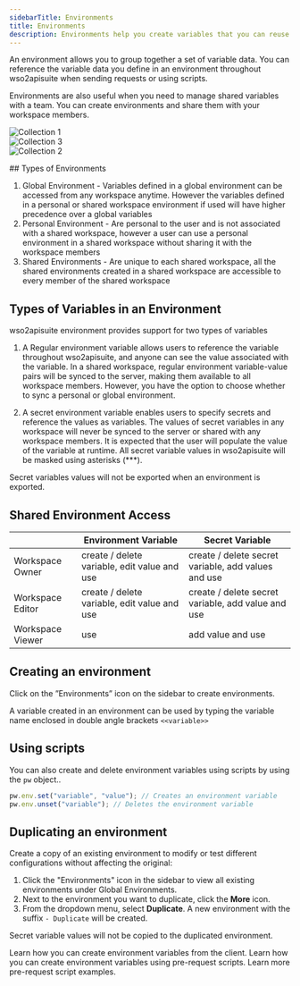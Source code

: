 ```yaml
---
sidebarTitle: Environments
title: Environments
description: Environments help you create variables that you can reuse in requests and scripts.
---
```


An environment allows you to group together a set of variable data. You can reference the variable data you define in an environment throughout wso2apisuite when sending requests or using scripts.

Environments are also useful when you need to manage shared variables with a team. You can create environments and share them with your workspace members.
<Tabs>
  <Tab title="Overall">
    <div className="image-slide">
      ![Collection 1](/images/variables/Variables.png)
    </div>
  </Tab>
   <Tab title="New Environment">
    <div className="image-slide">
      ![Collection 3](/images/variables/env-label.png)
    </div>
  </Tab>
  <Tab title="Edit Environments">
    <div className="image-slide">
      ![Collection 2](/images/variables/envs.png)
    </div>
  </Tab>
 
  
</Tabs>
## Types of Environments

1. Global Environment - Variables defined in a global environment can be accessed from any workspace anytime. However the variables defined in a personal or shared workspace environment if used will have higher precedence over a global variables
2. Personal Environment - Are personal to the user and is not associated with a shared workspace, however a user can use a personal environment in a shared workspace without sharing it with the workspace members
3. Shared Environments -  Are unique to each shared workspace, all the shared environments created in a shared workspace are accessible to every member of the shared workspace

## Types of Variables in an Environment

wso2apisuite environment provides support for two types of variables 

1. A Regular environment variable allows users to reference the variable throughout wso2apisuite, and anyone can see the value associated with the variable. In a shared workspace, regular environment variable-value pairs will be synced to the server, making them available to all workspace members. However, you have the option to choose whether to sync a personal or global environment.

2. A secret environment variable enables users to specify secrets and reference the values as variables. The values of secret variables in any workspace will never be synced to the server or shared with any workspace members. It is expected that the user will populate the value of the variable at runtime. All secret variable values in wso2apisuite will be masked using asterisks (***).
    
<Tip>Secret variables values will not be exported when an environment is exported.</Tip>

## Shared Environment Access

|  | Environment Variable | Secret Variable |
| --- | --- | --- |
| Workspace Owner | create / delete variable, edit value and use | create / delete secret variable, add values and use |
| Workspace Editor | create / delete variable, edit value and use | create / delete secret variable, add value and use |
| Workspace Viewer | use | add value and use |

## Creating an environment

Click on the ”Environments” icon on the sidebar to create environments.

A variable created in an environment can be used by typing the variable name enclosed in double angle brackets `<<variable>>`

## Using scripts

You can also create and delete environment variables using scripts by using the `pw` object..

```javascript
pw.env.set("variable", "value"); // Creates an environment variable 
pw.env.unset("variable"); // Deletes the environment variable
```

## Duplicating an environment

Create a copy of an existing environment to modify or test different configurations without affecting the original:

1. Click the "Environments" icon in the sidebar to view all existing environments under Global Environments.
2. Next to the environment you want to duplicate, click the **More** icon. 
3. From the dropdown menu, select **Duplicate**. A new environment with the suffix `- Duplicate` will be created.

<Note> Secret variable values will not be copied to the duplicated environment. </Note>


<CardGroup cols={1}>
  <Card title="Creating environment variables from client" iconType="light" icon="circle-arrow-right" href="/documentation/getting-started/rest/environment-variables">
    Learn how you can create environment variables from the client.
  </Card>
  <Card title="Creating environment variables using scripts" iconType="light" icon="circle-arrow-right" href="/documentation/getting-started/rest/pre-request-scripts#setting-environment-variables">
    Learn how you can create environment variables using pre-request scripts.
  </Card>
  <Card title="Read more pre-request script examples" iconType="light" icon="circle-arrow-right" href="/documentation/getting-started/rest/pre-request-scripts#examples">
    Learn more pre-request script examples.
  </Card>
</CardGroup>

